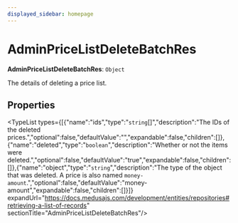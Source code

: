 ```yaml
---
displayed_sidebar: homepage
---
```



# AdminPriceListDeleteBatchRes

 **AdminPriceListDeleteBatchRes**: `Object`

The details of deleting a price list.

## Properties

<TypeList types={[{"name":"ids","type":"`string`[]","description":"The IDs of the deleted prices.","optional":false,"defaultValue":"","expandable":false,"children":[]},{"name":"deleted","type":"`boolean`","description":"Whether or not the items were deleted.","optional":false,"defaultValue":"true","expandable":false,"children":[]},{"name":"object","type":"`string`","description":"The type of the object that was deleted. A price is also named `money-amount`.","optional":false,"defaultValue":"money-amount","expandable":false,"children":[]}]} expandUrl="https://docs.medusajs.com/development/entities/repositories#retrieving-a-list-of-records" sectionTitle="AdminPriceListDeleteBatchRes"/>
